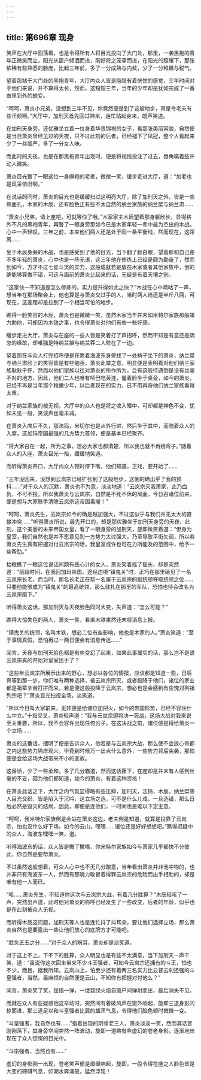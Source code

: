 ```yaml
---
---
---
```

title: 第696章 现身
---



笑声在大厅中回荡着，也是令得所有人将目光投向了大门处，那里，一袭黑袍的青年正微笑而立，阳光从窗户倾洒而进，刚好将之笼罩而进，在阳光的照耀下，那张依稀有些熟悉的脸庞，比起三年前，多了一分成熟与内敛，少了一分稚嫩与锐气。

望着那站于大门处的黑袍青年，大厅内众人皆是隐隐有着恍惚的感觉，三年时间对于他们来说，并不算得太长，然而，这短短三年，当年的少年却是犹如完成了一番由里到外的蜕变。

“呵呵，萧炎小兄弟，没想到三年不见，你竟然便是到了这般地步，真是令老夫有些汗颜啊。”大厅中，加刑天首先回过神来，连忙站起身来，朗声笑道。

在加刑天身旁，还优雅坐立着一位身着华贵锦袍的女子，看那张美丽容貌，自然便是当日萧炎曾经见过的夭夜，只不过此刻的后者，已经褪下了凤冠，整个人看起来少了一丝威严，多了一分女人味。

而此时的夭夜，也是在那黑袍青年出现时，便是将视线投注了过去，唇角噙着些许动人微笑。

萧炎目光瞥了一眼这位一身麻袍的老者，微微一笑，缓步走进大厅，道：“加老也是风采依旧啊。”

在说话的同时，萧炎的目光也是缓缓扫过这明亮大厅，除了加刑天之外，皆是一些熟面孔，木家的木辰，还有脸色正有些不太自然的纳兰家族的纳兰桀与纳兰肃……

“萧炎小兄弟，请上座吧，可就等你了哦。”木家家主木辰望着那身躯欣长，显得格外不凡的黑袍青年，再瞥了一眼身旁那如今已是木家年轻一辈中最为杰出的木战，心中一声轻叹，三年之前，本来他们两人还是处于同一条平衡线，然而现在，这距离……

坐于木辰身旁的木战，也是感受到了他的目光，当下翻了翻白眼，望着那和自己差不多年轻的萧炎，心中也是一阵无语，这三年他在修炼上已经是颇为勤奋了，然而到如今，方才不过七星斗灵的实力，这般成就若是放在木家或者其他家族中，倒的确能够算做不错，可这与面前的萧炎比起来的话，无疑是有着天壤之别。

“这家伙一不知道是怎么修炼的，实力提升得如此之快？”木战在心中嘀咕了一声，想当年在那场聚会上，他也算是与萧炎交过手的人，当时两人尚还是半斤八两，可现在，这差距却是拉到了一个相当可怕的地步。

瞧得一脸笑容的木辰，萧炎也是微微一笑，虽然木家当年并未如米特尔家族那般竭力助他，可却因为木铁之事，也令得萧炎对他们有些一些好感。

缓步走进大厅，萧炎与在座的一些人皆是笑着打了声招呼，然而不知是有意还是疏忽的缘故，却唯独是特纳兰桀与纳兰莽二人晾在了一边。

望着那在与众人打完招呼便是在靠着海波东身旁找了一处椅子坐下的萧炎，纳兰桀与纳兰肃脸上的笑容皆是有些勉强，萧炎此举之意，明显便是表明着对他们纳兰家族耿耿于怀，然而以他们家族以往对萧炎的所作所为，会有这般待遇倒是没有丝毫不对的地方，因此，他们二人也唯有哑巴吃黄连，僵着脸坐于桌旁，如今的萧炎，已经不再是当年那个稚嫩少年，以后者现在的实力，已不用再将他们纳兰家族看得太重。

对于纳兰家族的被无视，大厅中的众人也是将之收入眼中，可却都是神色不变，犹如未见一般，笑谈声丝毫未减。

在萧炎入席后不久，那法犸，米切尔也是从外行进，然后坐于其中，而随着众人的入席，这加玛帝国最强的几方势力首领，便是基本已经聚齐。

“将大家召在一起，所为之事，想必大家也都清楚，所以我也就不再绕弯子。”随着众人的入座，萧炎目光一抬，缓缓地笑道。

而听得萧炎开口，大厅内众人顿时停下嘴，他们知道，正戏，要开始了……

“三年没回来，没想到云岚宗已经扩张到了这般地步，这倒的确出乎了我的预科……”对于众人的沉默，萧炎也不为意，淡淡地道：“云岚宗灭我萧家，此乃血仇，不可不报，所以我萧炎与云岚宗，自然是不死不休的局面，今日召诸位前来，便是想与大家联手清除云岚宗这帝国毒瘤！”

“呵呵，萧炎先生，云岚宗如今的确是越加强大，不过这似乎与我们并无太大的直接冲突……”听得萧炎所说，最先开口的，却是那优雅坐于加刑天身旁的夭夜，此刻，这个美丽的未来帝国女皇，看了一眼身旁的加刑天，旋即微笑着道：“但身为皇室，我们自然也是并不愿意见到一方势力太过强大，乃至导致平街失调，所以若萧炎先生真有把握对付云岚宗的话，我皇室或许也可在力所能及的范围中，给予一些帮助。”

抬眼瞧了一眼这位说话间颇有些心计的女人，萧炎笑着摇了摇头，却是突然道：“前段时间，在我回加玛帝国，途经边境“镇鬼关”时，正巧在那里砸见了一名云岚宗长老，而当时，那名长老正在帮一名属于云岚宗的副统领夺取统领之位……只要他能够成为“镇鬼关”的最高统领，那么驻扎在那里的军队，恐怕也待会改名为云岚宗麾下。”

听得萧炎这话，那加刑天与夭夜脸色同时大变，失声道：“怎么可能？”

瞧得大惊失色的两人，萧炎一笑，看来木铁果然还未将消息上报。

“镇鬼关的统领，名叫木铁，想必二位有些影响，他也是木家的人。”萧炎笑道：“至于事情真假，恐怕再过一两日便会有消息传达……”

闻言，夭夜与加刑天脸色都是有些变幻了起来，如果此事属实的话，那么岂不是说云岚宗真的开始对皇室出手了？

“这些年云岚宗所展示出来的野心，想必以各位的情报，应该都是知道一些，日后真等到那一步，你们唯有两种选择，被云岚宗所灭，或者投降于他们，诸位的家业都是祖辈辛苦打拼而来，若是便这般投降于云岚宗，想必也是会感到有些愧对列祖列宗吧？”萧炎目光扫视全场，淡笑道。

“所以今日叫大家前来，无非便是给诸位加把火，如今的帝国形势，已经不容许什么中立。”十指交叉，萧炎轻声道：“我与云岚宗即将决一死战，这场大战对我来说至关重要，所以，我不会容许出现任何岔子，在这决战之前，诸位便是得给萧炎一个立场……

萧炎的这番话，摆明了便是告诉众人，他若是与云岚宗大战，那么使不会放心帝都之内这些势力隔岸观火，毕竟到时候万一出点什么意外，一些势力背后突袭，那怕便是会给这场大战带来不小的变故。

这番话，少了一些柔和，多了几分霸道，然而这话摞下，在座却是并未有人感到丝毫的不妥，因为他们都知道，如今的萧炎，有着这种资格！

在萧炎此话之下，大厅之内气氛显得略有些压抑，加刑天，法犸，木辰，纳兰桀等人目光交织，皆是陷入于沉吟，这立场之选，可不是什么儿戏，一旦选错，那么日后必然是毁灭的结局，因此，即便是连他们，一时间也是难以下定主意。

“呵呵，我米特尔家族倒是会站在萧炎这边，老夫倒是知道，就算是投靠了云岚宗，怕也没什么好下场，如今的云山，嘿嘿……诸位还是好好想想吧。”瞧得迟疑中的众人，海波东嘿嘿一笑，道。

听得海波东的话，众人皆是撇了撇嘴，你米特尔家族如今与萧家几乎都快不分彼此，你自然是要帮萧炎。

不过虽然这般想着，可众人心中也不无几分酸意，当年看出萧炎并非池中物的，也并非只有海波东一人，然而有那魄力敢冒着得罪云岚宗的危险而出手相助的，却是唯有他一人而已。

“咳……萧炎先生，不知道你这次与云岚宗大战，有着几分胜算？”木辰轻咳了一声，突然出声道，此时他对萧炎的称呼已经发生了一些改变，后者的年龄，似乎也是在此刻被众人无视。

而听得木辰这问题，加刑天等人也是连忙抖了抖耳朵，要让他们选择立场，那么萧炎自然也是要露出一些让他们放心的底牌方才可能吧。

“胜负五五之分……”对于众人的盼耳，萧炎却是淡笑道。

对于这上不上，下不下的胜算，众人明显也是有些不太满意，当下加刑天一声干笑，道：“虽说你这次回来带来不少斗王强者，可如今云岚宗还拥有的斗王，怕也不少，而且，据我所知，云岚山上，怕至少还有着两三名实力比云督云刹还强的斗皇强者，当然，最麻烦的自然便是云山，不知你有把握对付他么？”

闻言，萧炎笑了笑，屈指一弹，一缕碧绿火焰自窗户间弹射而出，最后消失不见。

而就在众人有些疑惑他这举动时，突然间有着破风声在窗外响起，旋即三道身影闪掠而进，那三道足以和斗皇强者比肩的雄浑气息，令得他们脸色顿时微微一变。

“斗皇强者，我自然也有……”指着出现的阴骨老三人，萧炎淡淡一笑，然而其话音刚刚落下，其身旁空间突然一阵波动，旋即一道略有些虚幻的苍老身影，逐渐地出现在了众人惊愕的目光中。

“斗宗强者，当然也有……”

虚幻的身影刚一出现，苍老笑声便是缓缓响起，旋即，一股令得在座之人脸色皆是大变的磅礴气息，如潮水奔涌般，猛然浮现！